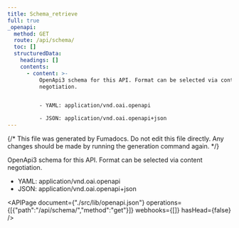```yaml
---
title: Schema_retrieve
full: true
_openapi:
  method: GET
  route: /api/schema/
  toc: []
  structuredData:
    headings: []
    contents:
      - content: >-
          OpenApi3 schema for this API. Format can be selected via content
          negotiation.


          - YAML: application/vnd.oai.openapi

          - JSON: application/vnd.oai.openapi+json
---
```


{/* This file was generated by Fumadocs. Do not edit this file directly. Any changes should be made by running the generation command again. */}

OpenApi3 schema for this API. Format can be selected via content negotiation.

- YAML: application/vnd.oai.openapi
- JSON: application/vnd.oai.openapi+json

<APIPage document={"./src/lib/openapi.json"} operations={[{"path":"/api/schema/","method":"get"}]} webhooks={[]} hasHead={false} />